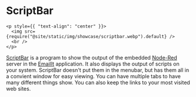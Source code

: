 # ScriptBar

```mdx-code-block
<p style={{ "text-align": "center" }}>
  <img src={require("@site/static/img/showcase/scriptbar.webp").default} />
  <br />
</p>
```

[ScriptBar](https://GitHub.com/raguay/ScriptBarApp) is a program to show the output of the embedded [Node-Red](https://nodered.org) server in the [EmailIt](https://GitHub.com/raguay/EmailIt) application. It also displays the output of scripts on your system. ScriptBar doesn't put them in the menubar, but has them all in a convient window for easy viewing. You can have multiple tabs to have many different things show. You can also keep the links to your most visited web sites.

